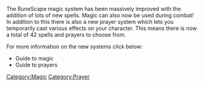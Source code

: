 {{Update|date = 24 May 2001}}

The RuneScape magic system has been massively improved with the addition of lots of new spells. Magic can also now be used during combat! In addition to this there is also a new prayer system which lets you temporarily cast various effects on your character. This means there is now a total of 42 spells and prayers to choose from.

For more information on the new systems click below:
*Guide to magic
*Guide to prayers

[[Category:Updates|{{PAGENAME}}]]
[[Category:Magic]]
[[Category:Prayer]]
